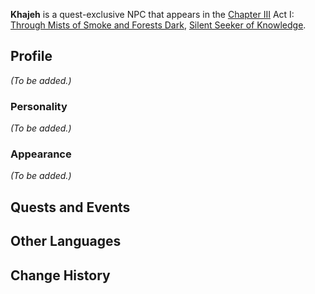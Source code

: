 {{Meta
<!-- Remove this template after adding the missing info -->
|missing_NPC_profile  = yes
}}
{{Character Infobox
|type             = Quest NPC
|image            = NPC Khajeh.png
|region           = Sumeru
|affiliation      = Haravatat
|title            = Haravatat Sage

|ancestry         = <!-- Clan/family -->
|father           = 
|mother           = 
|spouse           = 
|sibling          = 
|child            = 
|relative         = 

|voiceEN          = 
|voiceCN          = 
|voiceJP          = 
|dialoguereward   = 
}}
'''Khajeh''' is a quest-exclusive NPC that appears in the [[Chapter III]] Act I: [[Through Mists of Smoke and Forests Dark]], [[Silent Seeker of Knowledge]].
<!--
==Location==
<gallery>
NPC Location Khajeh.png|Khajeh's location
NPC Location Khajeh Context.png|Additional context
</gallery>
-->
==Profile==
''(To be added.)''

===Personality===
''(To be added.)''

===Appearance===
''(To be added.)''

==Quests and Events==
{{Quests and Events}}
<!--
==Idle Quotes==
{{Dialogue start}}
: {{DIcon|Idle}} (Text)
:: {{A|VO {{subst:PAGENAME}} 01.ogg}} "(Text)"
{{Dialogue end}}

==Dialogue==
{{Dialogue start}}
:'''{{subst:PAGENAME}}:'''
:{{DIcon}}
{{Dialogue end}}

==Event Dialogue==
===Event Name===
{{Dialogue start}}
:'''{{subst:PAGENAME}}:'''
{{Dialogue end}}

==Trivia==
* 
-->
==Other Languages==
{{Other Languages
|default_hidden = 1
|en      = Khajeh
|zhs     = 卡瓦贾
|zhs_rm  = Kǎwǎjiǎ
|zht     = 卡瓦賈
|zht_rm  = Kǎwǎjiǎ
|ja      = カジェ
|ja_rm   = Kaje
|ko      = 카제
|ko_rm   = Kaje
|es      = Jayeh
|fr      = Khajeh
|ru      = Хаджех
|th      = Khajeh
|vi      = Khajeh
|de      = Khajeh
|id      = Khajeh
|pt      = Khajeh
|tr      = Khajeh
|it      = Khajeh
}}

==Change History==
{{Change History|3.0}}
<!--
==References==
{{Reflist}}
-->